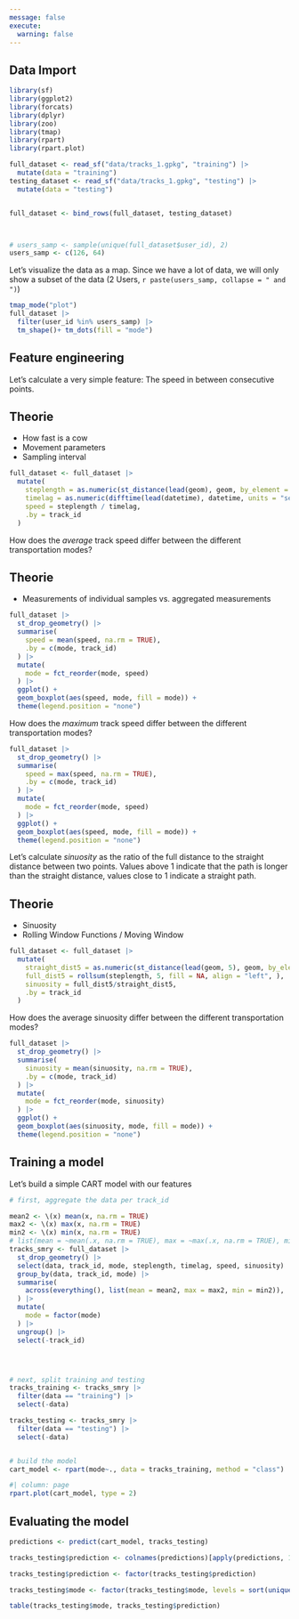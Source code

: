```yaml
---
message: false
execute: 
  warning: false
---
```


## Data Import




```r
library(sf)
library(ggplot2)
library(forcats)
library(dplyr)
library(zoo)
library(tmap)
library(rpart)
library(rpart.plot)

full_dataset <- read_sf("data/tracks_1.gpkg", "training") |> 
  mutate(data = "training")
testing_dataset <- read_sf("data/tracks_1.gpkg", "testing") |> 
  mutate(data = "testing")


full_dataset <- bind_rows(full_dataset, testing_dataset)



# users_samp <- sample(unique(full_dataset$user_id), 2)
users_samp <- c(126, 64)
```


Let's visualize the data as a map. Since we have a lot of data, we will only show a subset of the data (2 Users, `r paste(users_samp, collapse = " and ")`)

```r

tmap_mode("plot")
full_dataset |> 
  filter(user_id %in% users_samp) |>
  tm_shape()+ tm_dots(fill = "mode")


```



## Feature engineering


Let's calculate a very simple feature: The speed in between consecutive points.

:::{.callout-warning}

## Theorie

- How fast is a cow
- Movement parameters
- Sampling interval

:::

```r
full_dataset <- full_dataset |> 
  mutate(
    steplength = as.numeric(st_distance(lead(geom), geom, by_element = TRUE)),
    timelag = as.numeric(difftime(lead(datetime), datetime, units = "secs")),
    speed = steplength / timelag,
    .by = track_id
  )
```

How does the *average* track speed differ between the different transportation modes?

:::{.callout-warning}


## Theorie


- Measurements of individual samples vs. aggregated measurements

:::


```r
full_dataset |> 
  st_drop_geometry() |> 
  summarise(
    speed = mean(speed, na.rm = TRUE),
    .by = c(mode, track_id)
  ) |> 
  mutate(
    mode = fct_reorder(mode, speed)
  ) |> 
  ggplot() +
  geom_boxplot(aes(speed, mode, fill = mode)) +
  theme(legend.position = "none")


```


How does the *maximum* track speed differ between the different transportation modes?

```r
full_dataset |> 
  st_drop_geometry() |> 
  summarise(
    speed = max(speed, na.rm = TRUE),
    .by = c(mode, track_id)
  ) |> 
  mutate(
    mode = fct_reorder(mode, speed)
  ) |> 
  ggplot() +
  geom_boxplot(aes(speed, mode, fill = mode)) +
  theme(legend.position = "none")


```



Let's calculate *sinuosity* as the ratio of the full distance to the straight distance between two points. Values above 1 indicate that the path is longer than the straight distance, values close to 1 indicate a straight path.

:::{.callout-warning}

## Theorie

- Sinuosity
- Rolling Window Functions / Moving Window

:::

```r

full_dataset <- full_dataset |> 
  mutate(
    straight_dist5 = as.numeric(st_distance(lead(geom, 5), geom, by_element = TRUE)),
    full_dist5 = rollsum(steplength, 5, fill = NA, align = "left", ),
    sinuosity = full_dist5/straight_dist5,
    .by = track_id
  )

```


How does the average sinuosity differ between the different transportation modes?

```r
full_dataset |> 
  st_drop_geometry() |> 
  summarise(
    sinuosity = mean(sinuosity, na.rm = TRUE),
    .by = c(mode, track_id)
  ) |> 
  mutate(
    mode = fct_reorder(mode, sinuosity)
  ) |> 
  ggplot() +
  geom_boxplot(aes(sinuosity, mode, fill = mode)) +
  theme(legend.position = "none")

```



## Training a model


Let's build a simple CART model with our features

```r

# first, aggregate the data per track_id

mean2 <- \(x) mean(x, na.rm = TRUE)
max2 <- \(x) max(x, na.rm = TRUE)
min2 <- \(x) min(x, na.rm = TRUE)
# list(mean = ~mean(.x, na.rm = TRUE), max = ~max(.x, na.rm = TRUE), min ~min(.x, na.rm = TRUE))
tracks_smry <- full_dataset |> 
  st_drop_geometry() |> 
  select(data, track_id, mode, steplength, timelag, speed, sinuosity) |> 
  group_by(data, track_id, mode) |> 
  summarise(
    across(everything(), list(mean = mean2, max = max2, min = min2)),
  ) |> 
  mutate(
    mode = factor(mode)
  ) |> 
  ungroup() |> 
  select(-track_id)




# next, split training and testing
tracks_training <- tracks_smry |> 
  filter(data == "training") |> 
  select(-data)

tracks_testing <- tracks_smry |> 
  filter(data == "testing") |> 
  select(-data)


# build the model
cart_model <- rpart(mode~., data = tracks_training, method = "class")
```


```r
#| column: page
rpart.plot(cart_model, type = 2)

```


## Evaluating the model


```r

predictions <- predict(cart_model, tracks_testing) 

tracks_testing$prediction <- colnames(predictions)[apply(predictions, 1, which.max)]

tracks_testing$prediction <- factor(tracks_testing$prediction)

tracks_testing$mode <- factor(tracks_testing$mode, levels = sort(unique(as.character(tracks_testing$mode))))

table(tracks_testing$mode, tracks_testing$prediction)

```

